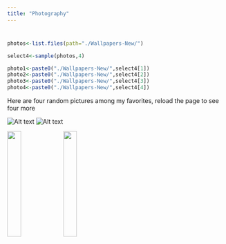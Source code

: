 ```yaml
---
title: "Photography"
---
```


# 
``` r

photos<-list.files(path="./Wallpapers-New/")

select4<-sample(photos,4)

photo1<-paste0("./Wallpapers-New/",select4[1])
photo2<-paste0("./Wallpapers-New/",select4[2])
photo3<-paste0("./Wallpapers-New/",select4[3])
photo4<-paste0("./Wallpapers-New/",select4[4])

```


Here are four random pictures among my favorites, reload the page to see four more


![Alt text](`photo1`) ![Alt text](`photo2`)

<img src=`photo3` style="width:25%"> <img src=`photo4` style="width:25%">
